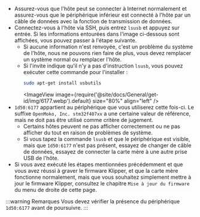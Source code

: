 * Assurez-vous que l'hôte peut se connecter à Internet normalement et assurez-vous que le périphérique inférieur est connecté à l'hôte par un câble de données avec la fonction de transmission de données.
* Connectez-vous à l'hôte via SSH, puis entrez `lsusb` et appuyez sur entrée. Si les informations entourées dans l'image ci-dessous sont affichées, vous pouvez passer à l'étape suivante.
    * Si aucune information n'est renvoyée, c'est un problème du système de l'hôte, nous ne pouvons rien faire de plus, vous devez remplacer un système normal ou remplacer l'hôte.
    * Si l'invite indique qu'il n'y a pas d'instruction `lsusb`, vous pouvez exécuter cette commande pour l'installer :
        ```bash
        sudo apt-get install usbutils
        ```
        <ImageView image={require('@site/docs/General/get-id/img/6177.webp').default} size="80%" align="left" /> 
* `1d50:6177` appartient au périphérique que vous utiliserez cette fois-ci. Le suffixe `OpenMoko, Inc. stm32f407xx` a une certaine valeur de référence, mais ne doit pas être utilisé comme critère de jugement.
    * Certains hôtes peuvent ne pas afficher correctement ou ne pas afficher du tout en raison de problèmes de système.
    * Si vous tapez la commande `lsusb` et que le périphérique est visible, mais que `1d50:6177` n'est pas présent, essayez de changer de câble de données, essayez de connecter la carte mère à une autre prise USB de l'hôte.
* Si vous avez exécuté les étapes mentionnées précédemment et que vous avez réussi à graver le firmware Klipper, et que la carte mère fonctionne normalement, mais que vous souhaitez simplement mettre à jour le firmware Klipper, consultez le chapitre `Mise à jour du firmware` du menu de droite de cette page.

:::warning Remarques
   Vous devez vérifier la présence du périphérique `1d50:6177` avant de poursuivre.
:::